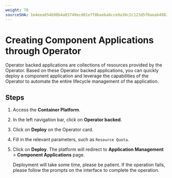 ```yaml
---
weight: 70
sourceSHA: 1e4eea654b98b4a03749ecd01e7f8baeba8cce9a30c2c123d5f0aeab4982b9b3
---
```


# Creating Component Applications through Operator

Operator backed applications are collections of resources provided by the Operator. Based on these Operator backed applications, you can quickly deploy a component application and leverage the capabilities of the Operator to automate the entire lifecycle management of the application.

## Steps

1. Access the **Container Platform**.

2. In the left navigation bar, click on **Operator backed**.

3. Click on **Deploy** on the Operator card.

4. Fill in the relevant parameters, such as `Resource Quota`.

5. Click on **Deploy**. The platform will redirect to **Application Management** > **Component Applications** page.

   Deployment will take some time, please be patient. If the operation fails, please follow the prompts on the interface to complete the operation.
